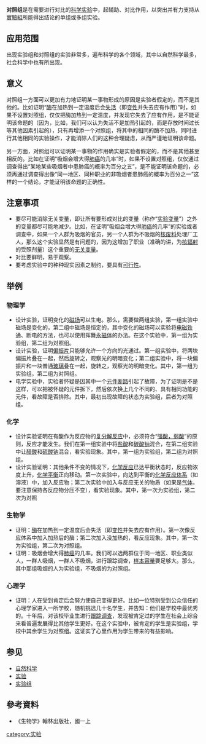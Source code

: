 {{多個問題|
{{howto|time=2017-04-02T11:30:06+00:00}}
{{original research|time=2017-02-27T11:05:56+00:00}}
{{no footnotes|time=2013-05-27T16:27:05+00:00}}
}}
'''对照组'''是在需要进行对比的[[科学实验|科学实验]]中，起辅助、对比作用，以突出并有力支持从[[實驗組|實驗組]]所能得出结论的单组或多组实验。

==应用范围==
出现实验组和对照组的实验非常多，遍布科学的各个领域，其中以自然科学最多，社会科学中也有所出现。

==意义==
对照组一方面可以更加有力地证明某一事物形成的原因是实验者假定的，而不是其他的。比如证明“[[酶|酶]]在加热到一定温度后会[[失活|失活]]（即[[变性|变性]]并失去应有作用）”时，如果不设置对照组，仅仅把酶加热到一定温度，并发现它失去了应有作用，是不能证明该命题的（因为，比如，我们可以认为失活不是加热引起的，而是存放时间过长等其他因素引起的），只有再增添一个对照组，将其中的相同的酶不加热，同时进行其他相同的实验操作，才能消除人们的这种合理疑虑，从而严谨地证明该命题。

另一方面，对照组可以证明某一事物的作用确实是实验者假定的，而不是其他甚至相反的。比如在证明“吸烟会增大得[[肺癌|肺癌]]的几率”时，如果不设置对照组，仅仅通过调查得出“某地某些吸烟者中患肺癌的概率为百分之五”，是不能证明该命题的，必须再通过调查得出像“同一地区、同种职业的非吸烟者患肺癌的概率为百分之一”这样的一个结论，才能证明该命题的正确性。

==注意事项==
*要尽可能消除无关变量，即让所有要形成对比的变量（称作“[[实验变量|实验变量]]”）之外的变量都尽可能地减少。比如，在证明“吸烟会增大得[[肺癌|肺癌]]的几率”的实验或者调查中，如果一个人群为吸烟的官员，另一个人群为不吸烟的[[核废料|核废料]]处理厂工人，那么这个实验显然是有问题的，因为这增加了职业（准确的讲，为[[核辐射|核辐射]]的受照剂量）这个重要的[[无关变量|无关变量]]。
*对比要鲜明，易于观察。
*要考虑实验中的种种现实因素之制约，要具有[[可行性|可行性]]。

==举例==
===物理学===
*设计实验，证明变化的[[磁场|磁场]]可以生电。那么，需要做两组实验，第一组实验中磁场是变化的，第二组中磁场是恒定的，其中变化的磁场可以实验将[[电磁铁|电磁铁]]通、断电的方法，也可以使用挥舞[[永磁体|永磁体]]的办法。在这个实验中，第一组为实验组，第二组为对照组。
*设计实验，证明[[偏振片|偏振片]]只能够允许一个方向的光通过。第一组实验中，将两块偏振片叠在一起，然后旋转之，观察光的明暗变化；第二组实验中，将一块偏振片和一块普通[[玻璃|玻璃]]叠在一起，旋转之，观察光的明暗变化。其中，第一组为实验组，第二组为对照组。
*电学实验中，实验者怀疑是因其中一个[[電子元件|元件]][[断路|断路]]引起了故障，为了证明是不是这样，可以把被怀疑的元件拆下，然后依次换上几个不同的、具有相同功能的元件，看故障是否排除。其中，最初出现故障的状态为实验组，后者为对照组。

===化学===
*设计实验证明在有酸作为反应物的[[复分解反应|复分解反应]]中，必须符合“[[强酸，弱酸|强酸，弱酸]]”的原则，反应才能发生。我们在第一组实验中将[[盐酸|盐酸]]和[[碳酸钠|碳酸钠]]混合，在第二组实验中让[[醋酸|醋酸]]和[[硫酸钠|硫酸钠]]混合，看实验现象。其中，第一组为实验组，第二组为对照组。
*设计实验证明：其他条件不变的情况下，[[化学反应|化学反应]]已达平衡状态时，反应物浓度上升，[[化学平衡|化学平衡]]正向移动。第一次实验中，向达到平衡的[[化学反应体系|化学反应体系]]（如溶液）中，加入反应物；第二次实验中加入与反应无关的物质（如果是[[气体|气体]]，要注意保持各反应物分压不变），看实验现象。其中，第一次为实验组，第二次为对照

===生物学===
*证明：[[酶|酶]]在加热到一定温度后会失活（即[[变性|变性]]并失去应有作用）。第一次像反应体系中加入加热后的酶；第二次加入没加热的，看反应现象。其中，第一次为实验组，第二次为对照组。
*证明：吸烟会增大得[[肺癌|肺癌]]的几率。我们可以选两群位于同一地区、职业类似人，一群人吸烟，一群人不吸烟，进行跟踪调查，[[样本容量|样本容量]]要足够大。那么，其中那组吸烟的人为实验组，不吸烟的为对照组。

===心理学===
*证明：人在受到肯定后会努力使自己变得更好。比如一位特别受到公众信任的心理学家进入一所学校，随机挑选几十名学生，并告知：他们是学校中最优秀的。十年后，对该校毕业生进行[[跟踪调查|跟踪调查]]，发现被肯定过的学生在社会上综合来看普遍发展得比其他学生更好。在这个实验中，被肯定的学生是实验组，学校中其余学生为对照组。这证实了心里作用为学生带来的有益影响。

==参见==
*[[自然科学|自然科学]]
*[[实验|实验]]
*[[实验组|实验组]]

==參考資料==
*《生物学》翰林出版社，國一上

[[category:实验|category:实验]]